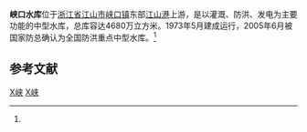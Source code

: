 {{Infobox Reservoir | 
|name                     = 峡口水库
|nickname                 = 峡口湖、峡里湖
|image                    = 
|image_caption            = 
|map                      = 
|map_caption              = 
|code                     = BGA12000073
|class                    = 中型[[水库|水库]]
|location_of_reservoir    = [[浙江省|浙江省]][[江山市|江山市]][[峡口镇|峡口镇]]
|location_of_dam          = 
|inflow                   = [[江山港|江山港]]
|outflow                  = 
|catchment_area           = 399.3
|reservoir_area           = 
|mean_depth               = 
|maximum_depth            = 
|elevation_of_water       = 
|water_quality            = 
|island                   = 
|maximum_storage_capacity = 4680万
|normal_storage_capacity  = 
|dead_storage_capacity    = 
|type_of_dam              = 
|elevation_of_dam         = 
|height_of_dam            = 46
|length_of_dam            = 
|width_of_dam             = 
|installed_capacity       = 
|start                    = 1966年9月
|complete                 = 1973年5月
|cost                     = 
|emigrate                 = 
|latd              = 28
|latm              = 28
|lats              = 27
|latNS             = N
|longd             = 118
|longm             = 32
|longs             = 35
|longEW            = E
|website           = 
|footnotes         = 资料主要来源：<ref name="峡口水库管理局概况">{{cite web|url=http://xxgk.czjs.gov.cn/jggk/dqgk/200908/t20090820_146281.htm|title=峡口水库管理局概况|accessdate=2009-11-24|author=|publisher=江山市政府网站|language=zh-hans}}{{dead link|date=2017年12月 |bot=InternetArchiveBot |fix-attempted=yes }}</ref><ref name="江山市峡口水库近期将开闸放水">{{cite web|url=http://water.qz.gov.cn/Article/ShowArticle.asp?ArticleID=1236|title=江山市峡口水库近期将开闸放水|accessdate=2009-11-24|author=|publisher=衢州水利网|language=zh-hans}}{{dead link|date=2017年12月 |bot=InternetArchiveBot |fix-attempted=yes }}</ref>
}}
<mapframe latitude="28.4638" longitude="118.5644" zoom="12" width="280" height="300" align="right" />
'''峡口水库'''位于[[浙江省|浙江省]][[江山市|江山市]][[峡口镇|峡口镇]]东部[[江山港|江山港]]上游，是以灌溉、防洪、发电为主要功能的中型水库，总库容达4680万立方米。1973年5月建成运行，2005年6月被国家防总确认为全国防洪重点中型水库。<ref name="峡口水库管理局概况"/>

==参考文献==
<div class="references-small">
<references />
</div>

[[Category:浙江水库|X峡]]
[[Category:江山市|X峡]]